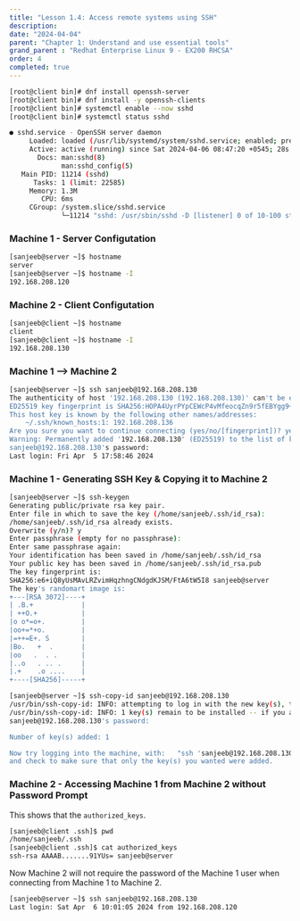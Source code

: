 ```yaml
---
title: "Lesson 1.4: Access remote systems using SSH"
description: 
date: "2024-04-04"
parent: "Chapter 1: Understand and use essential tools"
grand_parent : "Redhat Enterprise Linux 9 - EX200 RHCSA"
order: 4
completed: true
---
```


```bash
[root@client bin]# dnf install openssh-server
[root@client bin]# dnf install -y openssh-clients
[root@client bin]# systemctl enable --now sshd
[root@client bin]# systemctl status sshd
```
```bash title="output"
● sshd.service - OpenSSH server daemon
     Loaded: loaded (/usr/lib/systemd/system/sshd.service; enabled; preset: enabled)
     Active: active (running) since Sat 2024-04-06 08:47:20 +0545; 28s ago
       Docs: man:sshd(8)
             man:sshd_config(5)
   Main PID: 11214 (sshd)
      Tasks: 1 (limit: 22585)
     Memory: 1.3M
        CPU: 6ms
     CGroup: /system.slice/sshd.service
             └─11214 "sshd: /usr/sbin/sshd -D [listener] 0 of 10-100 startups"
```
### Machine 1 - Server Configutation
```bash
[sanjeeb@server ~]$ hostname
server
[sanjeeb@server ~]$ hostname -I 
192.168.208.120 
```

### Machine 2 - Client Configutation
```bash
[sanjeeb@client ~]$ hostname
client
[sanjeeb@client ~]$ hostname -I 
192.168.208.130 
```

### Machine 1 --> Machine 2
```bash  
[sanjeeb@server ~]$ ssh sanjeeb@192.168.208.130
The authenticity of host '192.168.208.130 (192.168.208.130)' can't be established.
ED25519 key fingerprint is SHA256:HOPA4UyrPYpCEWcP4vMfeocqZn9r5fEBYgg9+lXNyeY.
This host key is known by the following other names/addresses:
    ~/.ssh/known_hosts:1: 192.168.208.136
Are you sure you want to continue connecting (yes/no/[fingerprint])? yes
Warning: Permanently added '192.168.208.130' (ED25519) to the list of known hosts.
sanjeeb@192.168.208.130's password: 
Last login: Fri Apr  5 17:58:46 2024
```

### Machine 1 - Generating SSH Key & Copying it to Machine 2
```bash 
[sanjeeb@server ~]$ ssh-keygen
Generating public/private rsa key pair.
Enter file in which to save the key (/home/sanjeeb/.ssh/id_rsa): 
/home/sanjeeb/.ssh/id_rsa already exists.
Overwrite (y/n)? y
Enter passphrase (empty for no passphrase): 
Enter same passphrase again: 
Your identification has been saved in /home/sanjeeb/.ssh/id_rsa
Your public key has been saved in /home/sanjeeb/.ssh/id_rsa.pub
The key fingerprint is:
SHA256:e6+iQ8yUsMAvLRZvimHqzhngCNdgdKJSM/FtA6tW5I8 sanjeeb@server
The key's randomart image is:
+---[RSA 3072]----+
| .B.+            |
| ++O.+           |
|o o*=o+.         |
|oo+=*+o.         |
|=++=E+. S        |
|Bo.   +  .       |
|oo   .  . .      |
|..o   . .. .     |
|.+    .o ....    |
+----[SHA256]-----+
```
```bash
[sanjeeb@server ~]$ ssh-copy-id sanjeeb@192.168.208.130
/usr/bin/ssh-copy-id: INFO: attempting to log in with the new key(s), to filter out any that are already installed
/usr/bin/ssh-copy-id: INFO: 1 key(s) remain to be installed -- if you are prompted now it is to install the new keys
sanjeeb@192.168.208.130's password: 

Number of key(s) added: 1

Now try logging into the machine, with:   "ssh 'sanjeeb@192.168.208.130'"
and check to make sure that only the key(s) you wanted were added.
```
### Machine 2 - Accessing  Machine 1 from Machine 2 without Password Prompt
This shows that the `authorized_keys`.
```bash 
[sanjeeb@client .ssh]$ pwd
/home/sanjeeb/.ssh
[sanjeeb@client .ssh]$ cat authorized_keys 
ssh-rsa AAAAB.......91YUs= sanjeeb@server
```
Now Machine 2 will not require the password of the Machine 1  user when connecting from Machine 1 to Machine 2.
```bash
[sanjeeb@server ~]$ ssh sanjeeb@192.168.208.130
Last login: Sat Apr  6 10:01:05 2024 from 192.168.208.120
```


